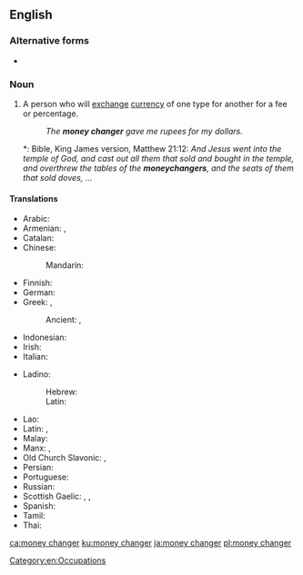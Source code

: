 {{also|moneychanger}}
==English==

===Alternative forms===
* {{l|en|moneychanger}}

===Noun===
{{en-noun}}

# A person who will [[exchange]] [[currency]] of one type for another for a fee or percentage.
#: ''The '''money changer''' gave me rupees for my dollars.''
#*: Bible, King James version, Matthew 21:12: ''And Jesus went into the temple of God, and cast out all them that sold and bought in the temple, and overthrew the tables of the '''moneychangers''', and the seats of them that sold doves, …''

====Translations====
{{trans-top|person who will exchange currency}}
* Arabic: {{t|ar|صَرَّاف|m}}
* Armenian: {{t+|hy|լումայափոխ}}, {{t+|hy|դրամափոխ}}
* Catalan: {{t+|ca|canvista|m|f}}
* Chinese:
*: Mandarin: {{t-needed|cmn}}
* Finnish: {{t|fi|rahanvaihtaja}}
* German: {{t|de|Geldwechsler|m}}
* Greek: {{t+|el|αργυραμοιβός|m}}, {{t+|el|σαράφης|m}}
*: Ancient: {{t|grc|ἀργυραμοιβός|m}}, {{t|grc|κολλυβιστής|m}}
* Indonesian: {{t|id|penukar uang}}
* Irish: {{t|ga|malartóir airgid|m}}
* Italian: {{t|it|scambista|m}}
{{trans-mid}}
* Ladino:
*: Hebrew: {{t|lad|סאראף|m|sc=Hebr}}
*: Latin: {{t|lad|saraf|m}}
* Lao: {{t-needed|lo}}
* Latin: {{t|la|nummulārius|m}}, {{t|la|argentārius|m}}
* Malay: {{t|ms|pengurup wang}}
* Manx: {{t|gv|maylartagh argid|m}}, {{t|gv|caghlaader argid|m}}
* Old Church Slavonic: {{t|cu|пѣнѧжьникъ|m}}, {{t|cu|тръжьникъ|m}}
* Persian: {{t+|fa|صراف|tr=sarrâf|sc=fa-Arab}}
* Portuguese: {{t+|pt|cambista|m|f}}
* Russian: {{t+|ru|меня́ла|m|f}}
* Scottish Gaelic: {{t|gd|malairtiche-airgid|m}}, {{t|gd|neach-malairt|m}}, {{t|gd|neach-malairt airgid|m}}
* Spanish: {{t+|es|cambista|m|f}}
* Tamil: {{t-needed|ta}}
* Thai: {{t|th|คนแลกเงิน|tr=kon lâek ngern|sc=Thai}}
{{trans-bottom}}

[[Category:en:Occupations]]

[[ca:money changer]]
[[ku:money changer]]
[[ja:money changer]]
[[pl:money changer]]